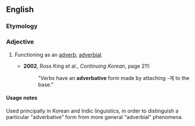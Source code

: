 ==English==

===Etymology===
{{suffix|adverb|ative|lang=en}}

===Adjective===
{{en-adj|-}}

# {{context|grammar|lang=en}} Functioning as an [[adverb]]; [[adverbial]].
#* '''2002''', Ross King et al., ''Continuing Korean'', page 211:
#*:"Verbs have an '''adverbative''' form made by attaching -게 to the base."

====Usage notes====

Used principally in Korean and Indic linguistics, in order to distinguish a particular "adverbative" form from more general "adverbial" phenomena.